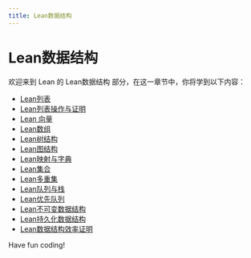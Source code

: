 ```yaml
---
title: Lean数据结构
---
```


# Lean数据结构

欢迎来到 Lean 的 Lean数据结构 部分，在这一章节中，你将学到以下内容：

- [Lean列表](./0-lean-list.mdx)
- [Lean列表操作与证明](./1-lean-list-operation-and-proof.mdx)
- [Lean 向量](./2-lean-vector.mdx)
- [Lean数组](./3-lean-array.mdx)
- [Lean树结构](./4-lean-tree-structure.mdx)
- [Lean图结构](./5-lean-graph-structure.mdx)
- [Lean映射与字典](./6-lean-mapping-and-dictionary.mdx)
- [Lean集合](./7-lean-collection.mdx)
- [Lean多重集](./8-lean-multiset.mdx)
- [Lean队列与栈](./9-lean-queue-and-stack.mdx)
- [Lean优先队列](./10-lean-priority-queue.mdx)
- [Lean不可变数据结构](./11-lean-immutable-data-structure.mdx)
- [Lean持久化数据结构](./12-lean-persistent-data-structure.mdx)
- [Lean数据结构效率证明](./13-lean-data-structure-efficiency-proof.mdx)

Have fun coding!